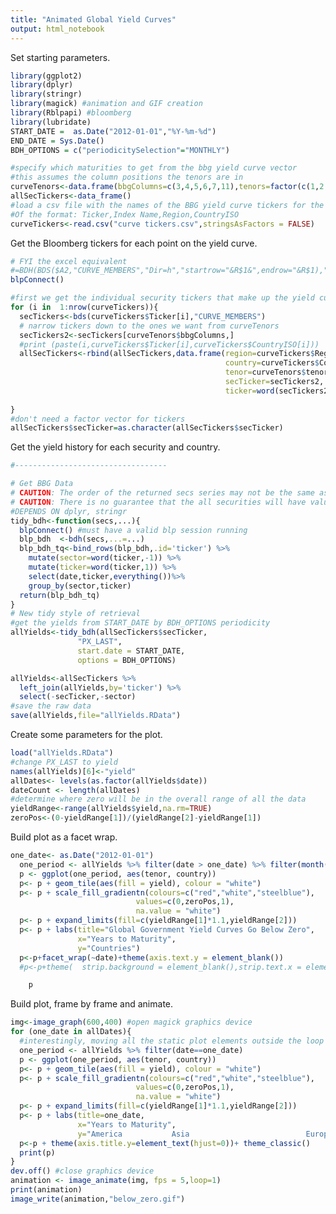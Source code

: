 ```yaml
---
title: "Animated Global Yield Curves"
output: html_notebook
---
```

Set starting parameters.

```r
library(ggplot2)
library(dplyr)
library(stringr)
library(magick) #animation and GIF creation
library(Rblpapi) #bloomberg
library(lubridate)
START_DATE =  as.Date("2012-01-01","%Y-%m-%d")
END_DATE = Sys.Date()
BDH_OPTIONS = c("periodicitySelection"="MONTHLY")

#specify which maturities to get from the bbg yield curve vector
#this assumes the column positions the tenors are in
curveTenors<-data.frame(bbgColumns=c(3,4,5,6,7,11),tenors=factor(c(1,2,3,4,5,10)))
allSecTickers<-data_frame()
#load a csv file with the names of the BBG yield curve tickers for the countries we want
#Of the format: Ticker,Index Name,Region,CountryISO
curveTickers<-read.csv("curve tickers.csv",stringsAsFactors = FALSE)

```
Get the Bloomberg tickers for each point on the yield curve.
```r
# FYI the excel equivalent
#=BDH(BDS($A2,"CURVE_MEMBERS","Dir=h","startrow="&R$1&",endrow="&R$1),"PX_LAST",$M$1,$M$1,"fill=x")
blpConnect()

#first we get the individual security tickers that make up the yield curves.
for (i in  1:nrow(curveTickers)){
  secTickers<-bds(curveTickers$Ticker[i],"CURVE_MEMBERS")
  # narrow tickers down to the ones we want from curveTenors
  secTickers2<-secTickers[curveTenors$bbgColumns,]
  #print (paste(i,curveTickers$Ticker[i],curveTickers$CountryISO[i]))
  allSecTickers<-rbind(allSecTickers,data.frame(region=curveTickers$Region[i],
                                                country=curveTickers$CountryISO[i],
                                                tenor=curveTenors$tenors,
                                                secTicker=secTickers2,
                                                ticker=word(secTickers2,1)))
  
}
#don't need a factor vector for tickers
allSecTickers$secTicker=as.character(allSecTickers$secTicker)

```
Get the yield history for each security and country.
```r
#----------------------------------

# Get BBG Data
# CAUTION: The order of the returned secs series may not be the same as order of the secs inputs
# CAUTION: There is no guarantee that the all securities will have values for the same dates.
#DEPENDS ON dplyr, stringr
tidy_bdh<-function(secs,...){
  blpConnect() #must have a valid blp session running
  blp_bdh  <-bdh(secs,...=...)
  blp_bdh_tq<-bind_rows(blp_bdh,.id='ticker') %>%
    mutate(sector=word(ticker,-1)) %>% 
    mutate(ticker=word(ticker,1)) %>% 
    select(date,ticker,everything())%>%
    group_by(sector,ticker)
  return(blp_bdh_tq)
}
# New tidy style of retrieval
#get the yields from START_DATE by BDH_OPTIONS periodicity
allYields<-tidy_bdh(allSecTickers$secTicker,
               "PX_LAST",
               start.date = START_DATE,
               options = BDH_OPTIONS)

allYields<-allSecTickers %>% 
  left_join(allYields,by='ticker') %>% 
  select(-secTicker,-sector)
#save the raw data
save(allYields,file="allYields.RData")
```
Create some parameters for the plot.
```r

load("allYields.RData")
#change PX_LAST to yield
names(allYields)[6]<-"yield"
allDates<- levels(as.factor(allYields$date))
dateCount <- length(allDates)
#determine where zero will be in the overall range of all the data
yieldRange<-range(allYields$yield,na.rm=TRUE)
zeroPos<-(0-yieldRange[1])/(yieldRange[2]-yieldRange[1])

```
Build plot as a facet wrap.
```r
one_date<- as.Date("2012-01-01")
  one_period <- allYields %>% filter(date > one_date) %>% filter(month(date)==8)
  p <- ggplot(one_period, aes(tenor, country))
  p<- p + geom_tile(aes(fill = yield), colour = "white")
  p<- p + scale_fill_gradientn(colours=c("red","white","steelblue"),
                            values=c(0,zeroPos,1),
                            na.value = "white")
  p<- p + expand_limits(fill=c(yieldRange[1]*1.1,yieldRange[2]))
  p<- p + labs(title="Global Government Yield Curves Go Below Zero",
               x="Years to Maturity",
               y="Countries")
  p<-p+facet_wrap(~date)+theme(axis.text.y = element_blank())
  #p<-p+theme(  strip.background = element_blank(),strip.text.x = element_blank())

    p

```



Build plot, frame by frame and animate.
```r
img<-image_graph(600,400) #open magick graphics device
for (one_date in allDates){
  #interestingly, moving all the static plot elements outside the loop slows down rendering.
  one_period <- allYields %>% filter(date==one_date)
  p <- ggplot(one_period, aes(tenor, country))
  p<- p + geom_tile(aes(fill = yield), colour = "white")
  p<- p + scale_fill_gradientn(colours=c("red","white","steelblue"),
                            values=c(0,zeroPos,1),
                            na.value = "white")
  p<- p + expand_limits(fill=c(yieldRange[1]*1.1,yieldRange[2]))
  p<- p + labs(title=one_date,
               x="Years to Maturity",
               y="America           Asia                          Europe")
  p<-p + theme(axis.title.y=element_text(hjust=0))+ theme_classic()
  print(p)
}
dev.off() #close graphics device
animation <- image_animate(img, fps = 5,loop=1)
print(animation)
image_write(animation,"below_zero.gif")

```

